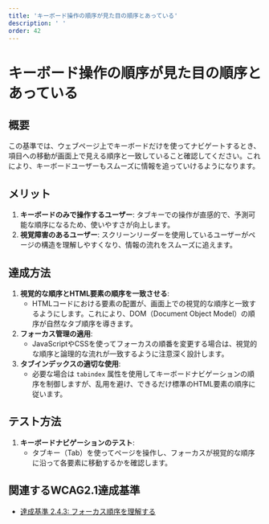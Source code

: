 ```yaml
---
title: 'キーボード操作の順序が見た目の順序とあっている'
description: ' '
order: 42
---
```


# キーボード操作の順序が見た目の順序とあっている

## 概要
この基準では、ウェブページ上でキーボードだけを使ってナビゲートするとき、項目への移動が画面上で見える順序と一致していること確認してください。これにより、キーボードユーザーもスムーズに情報を追っていけるようになります。

## メリット
1. **キーボードのみで操作するユーザー**: タブキーでの操作が直感的で、予測可能な順序になるため、使いやすさが向上します。
2. **視覚障害のあるユーザー**: スクリーンリーダーを使用しているユーザーがページの構造を理解しやすくなり、情報の流れをスムーズに追えます。

## 達成方法
1. **視覚的な順序とHTML要素の順序を一致させる**:
    - HTMLコードにおける要素の配置が、画面上での視覚的な順序と一致するようにします。これにより、DOM（Document Object Model）の順序が自然なタブ順序を導きます。
2. **フォーカス管理の適用**:
    - JavaScriptやCSSを使ってフォーカスの順番を変更する場合は、視覚的な順序と論理的な流れが一致するように注意深く設計します。
3. **タブインデックスの適切な使用**:
    - 必要な場合は `tabindex` 属性を使用してキーボードナビゲーションの順序を制御しますが、乱用を避け、できるだけ標準のHTML要素の順序に従います。

## テスト方法
1. **キーボードナビゲーションのテスト**:
    - タブキー（Tab）を使ってページを操作し、フォーカスが視覚的な順序に沿って各要素に移動するかを確認します。

## 関連するWCAG2.1達成基準
- [達成基準 2.4.3: フォーカス順序を理解する](https://waic.jp/translations/WCAG21/Understanding/focus-order.html)
